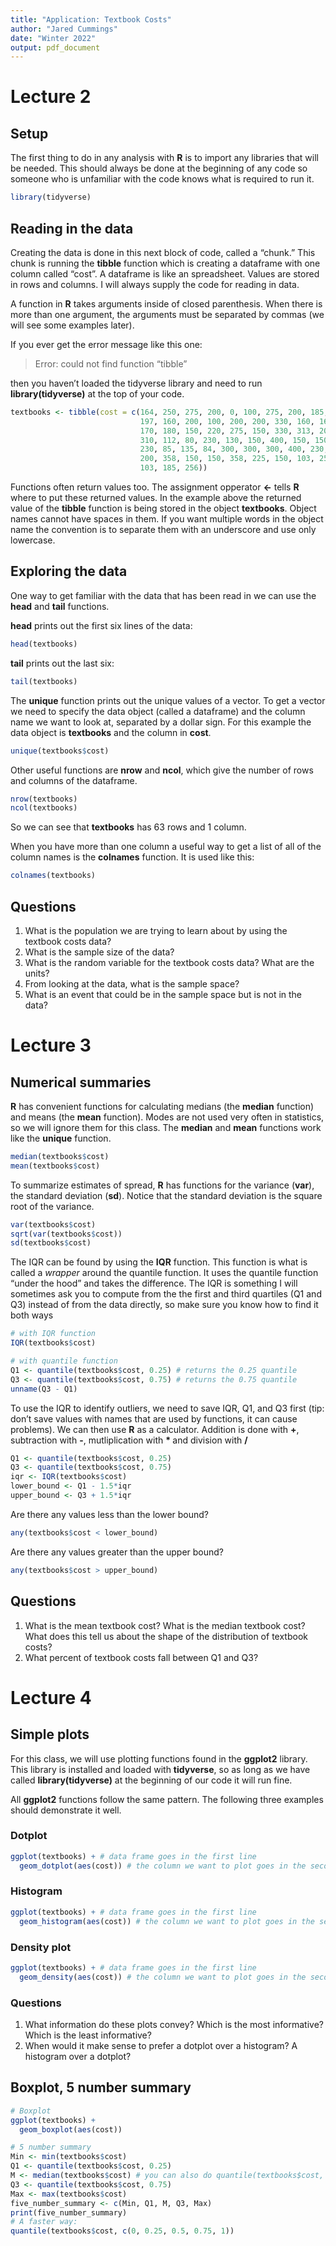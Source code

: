 ```yaml
---
title: "Application: Textbook Costs"
author: "Jared Cummings"
date: "Winter 2022"
output: pdf_document
---
```


# Lecture 2
## Setup
The first thing to do in any analysis with **R** is to import any libraries that will be needed. This should always be done at the beginning of any code so someone who is unfamiliar with the code knows what is required to run it.
```r
library(tidyverse)
```

## Reading in the data

Creating the data is done in this next block of code, called a "chunk." This chunk is running the **tibble** function which is creating a dataframe with one column called "cost". A dataframe is like an spreadsheet. Values are stored in rows and columns. I will always supply the code for reading in data.

A function in **R** takes arguments inside of closed parenthesis. When there is more than one argument, the arguments must be separated by commas (we will see some examples later).

If you ever get the error message like this one:

> Error: could not find function "tibble"

then you haven't loaded the tidyverse library and need to run **library(tidyverse)** at the top of your code.

```r
textbooks <- tibble(cost = c(164, 250, 275, 200, 0, 100, 275, 200, 185, 250, 
                             197, 160, 200, 100, 200, 200, 330, 160, 160, 190, 
                             170, 180, 150, 220, 275, 150, 330, 313, 200, 225, 
                             310, 112, 80, 230, 130, 150, 400, 150, 150, 300, 
                             230, 85, 135, 84, 300, 300, 300, 400, 230, 150, 
                             200, 358, 150, 150, 358, 225, 150, 103, 256, 225, 
                             103, 185, 256))
```

Functions often return values too. The assignment opperator **<-** tells **R** where to put these returned values. In the example above the returned value of the **tibble** function is being stored in the object **textbooks**. Object names cannot have spaces in them. If you want multiple words in the object name the convention is to separate them with an underscore and use only lowercase.

## Exploring the data

One way to get familiar with the data that has been read in we can use the **head** and **tail** functions. 

**head** prints out the first six lines of the data:
```r
head(textbooks)
```
**tail** prints out the last six:
```r
tail(textbooks)
```

The **unique** function prints out the unique values of a vector. To get a vector we need to specify the data object (called a dataframe) and the column name we want to look at, separated by a dollar sign. For this example the data object is **textbooks** and the column in **cost**.
```r
unique(textbooks$cost)
```

Other useful functions are **nrow** and **ncol**, which give the number of rows and columns of the dataframe.
```r
nrow(textbooks)
ncol(textbooks)
```
So we can see that **textbooks** has 63 rows and 1 column.

When you have more than one column a useful way to get a list of all of the column names is the **colnames** function. It is used like this:
```r
colnames(textbooks)
```


## Questions
1. What is the population we are trying to learn about by using the textbook costs data?
2. What is the sample size of the data?
3. What is the random variable for the textbook costs data? What are the units?
4. From looking at the data, what is the sample space?
5. What is an event that could be in the sample space but is not in the data?

\newpage

# Lecture 3

## Numerical summaries

**R** has convenient functions for calculating medians (the **median** function) and means (the **mean** function). Modes are not used very often in statistics, so we will ignore them for this class. The **median** and **mean** functions work like the **unique** function. 
```r
median(textbooks$cost)
mean(textbooks$cost)
```

To summarize estimates of spread, **R** has functions for the variance (**var**), the standard deviation (**sd**). Notice that the standard deviation is the square root of the variance.

```r
var(textbooks$cost)
sqrt(var(textbooks$cost))
sd(textbooks$cost)
```

The IQR can be found by using the **IQR** function. This function is what is called a *wrapper* around the quantile function. It uses the quantile function "under the hood" and takes the difference. The IQR is something I will sometimes ask you to compute from the the first and third quartiles (Q1 and Q3) instead of from the data directly, so make sure you know how to find it both ways
```r
# with IQR function
IQR(textbooks$cost)

# with quantile function
Q1 <- quantile(textbooks$cost, 0.25) # returns the 0.25 quantile
Q3 <- quantile(textbooks$cost, 0.75) # returns the 0.75 quantile
unname(Q3 - Q1)
```

To use the IQR to identify outliers, we need to save IQR, Q1, and Q3 first (tip: don't save values with names that are used by functions, it can cause problems). We can then use **R** as a calculator. Addition is done with **+**, subtraction with **-**, mutliplication with **\* ** and division with **/**
```r
Q1 <- quantile(textbooks$cost, 0.25)
Q3 <- quantile(textbooks$cost, 0.75)
iqr <- IQR(textbooks$cost)
lower_bound <- Q1 - 1.5*iqr
upper_bound <- Q3 + 1.5*iqr
```

Are there any values less than the lower bound?
```r
any(textbooks$cost < lower_bound)
```
Are there any values greater than the upper bound?
```r
any(textbooks$cost > upper_bound)
```



## Questions
1. What is the mean textbook cost? What is the median textbook cost? What does this tell us about the shape of the distribution of textbook costs?
2. What percent of textbook costs fall between Q1 and Q3?

# Lecture 4

## Simple plots
For this class, we will use plotting functions found in the **ggplot2** library. This library is installed and loaded with **tidyverse**, so as long as we have called **library(tidyverse)** at the beginning of our code it will run fine.

All **ggplot2** functions follow the same pattern. The following three examples should demonstrate it well.

### Dotplot
```r
ggplot(textbooks) + # data frame goes in the first line
  geom_dotplot(aes(cost)) # the column we want to plot goes in the second line
```

### Histogram
```r
ggplot(textbooks) + # data frame goes in the first line
  geom_histogram(aes(cost)) # the column we want to plot goes in the second line
```

### Density plot
```r
ggplot(textbooks) + # data frame goes in the first line
  geom_density(aes(cost)) # the column we want to plot goes in the second line
```

### Questions
1. What information do these plots convey? Which is the most informative? Which is the least informative?
2. When would it make sense to prefer a dotplot over a histogram? A histogram over a dotplot?

## Boxplot, 5 number summary
```r
# Boxplot
ggplot(textbooks) + 
  geom_boxplot(aes(cost))

# 5 number summary
Min <- min(textbooks$cost)
Q1 <- quantile(textbooks$cost, 0.25)
M <- median(textbooks$cost) # you can also do quantile(textbooks$cost, 0.5)
Q3 <- quantile(textbooks$cost, 0.75)
Max <- max(textbooks$cost)
five_number_summary <- c(Min, Q1, M, Q3, Max) 
print(five_number_summary)
# A faster way:
quantile(textbooks$cost, c(0, 0.25, 0.5, 0.75, 1))
```




